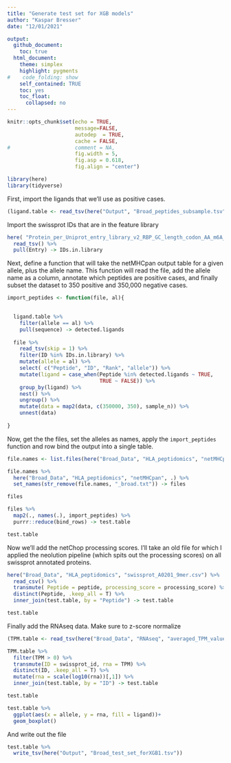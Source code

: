 ```yaml
---
title: "Generate test set for XGB models"
author: "Kaspar Bresser"
date: "12/01/2021"

output: 
  github_document:
    toc: true
  html_document: 
    theme: simplex
    highlight: pygments
#    code_folding: show
    self_contained: TRUE
    toc: yes
    toc_float:
      collapsed: no
---
```




```r
knitr::opts_chunk$set(echo = TRUE,
                      message=FALSE,
                      autodep  = TRUE,
                      cache = FALSE,
#                     comment = NA,
                      fig.width = 5,
                      fig.asp = 0.618,
                      fig.align = "center")
```

```r
library(here)
library(tidyverse)
```




First, import the ligands that we'll use as positive cases. 

```r
(ligand.table <- read_tsv(here("Output", "Broad_peptides_subsample.tsv")))
```

Import the swissprot IDs that are in the feature library

```r
here( "Protein_per_Uniprot_entry_library_v2_RBP_GC_length_codon_AA_m6A_m5C_AtoI_m1A_m7G_CD8miRDB_PTM.csv") %>% 
  read_tsv() %>% 
  pull(Entry) -> IDs.in.library
```



Next, define a function that will take the netMHCpan output table for a given allele, plus the allele name. This function will read the file, add the allele name as a column, annotate which peptides are positive cases, and finally subset the dataset to 350 positive and 350,000 negative cases. 

```r

import_peptides <- function(file, al){

  
  ligand.table %>% 
    filter(allele == al) %>% 
    pull(sequence) -> detected.ligands
  
  file %>% 
    read_tsv(skip = 1) %>% 
    filter(ID %in% IDs.in.library) %>% 
    mutate(allele = al) %>% 
    select( c("Peptide", "ID", "Rank", "allele")) %>% 
    mutate(ligand = case_when(Peptide %in% detected.ligands ~ TRUE,
                              TRUE ~ FALSE)) %>% 
    group_by(ligand) %>% 
    nest() %>% 
    ungroup() %>% 
    mutate(data = map2(data, c(350000, 350), sample_n)) %>% 
    unnest(data)
      
}
```

Now, get the the files, set the alleles as names, apply the `import_peptides` function and row bind the output into a single table. 

```r
file.names <- list.files(here("Broad_Data", "HLA_peptidomics", "netMHCpan"), pattern = "broad")

file.names %>% 
  here("Broad_Data", "HLA_peptidomics", "netMHCpan", .) %>% 
  set_names(str_remove(file.names, "_broad.txt")) -> files

files

files %>% 
  map2(., names(.), import_peptides) %>% 
  purrr::reduce(bind_rows) -> test.table

test.table
```

Now we'll add the netChop processing scores. I'll take an old file for which I applied the neolution pipeline (which spits out the processing scores) on all swissprot annotated proteins. 

```r
here("Broad_Data", "HLA_peptidomics", "swissprot_A0201_9mer.csv") %>% 
  read_csv() %>% 
  transmute( Peptide = peptide, processing_score = processing_score) %>%
  distinct(Peptide, .keep_all = T) %>% 
  inner_join(test.table, by = "Peptide") -> test.table

test.table
```

Finally add the RNAseq data. Make sure to z-score normalize

```r
(TPM.table <- read_tsv(here("Broad_Data", "RNAseq", "averaged_TPM_values_salmon.tsv")))

TPM.table %>% 
  filter(TPM > 0) %>% 
  transmute(ID = swissprot_id, rna = TPM) %>% 
  distinct(ID, .keep_all = T) %>% 
  mutate(rna = scale(log10(rna))[,1]) %>% 
  inner_join(test.table, by = "ID") -> test.table

test.table

test.table %>% 
  ggplot(aes(x = allele, y = rna, fill = ligand))+
  geom_boxplot()
```

And write out the file

```r
test.table %>% 
  write_tsv(here("Output", "Broad_test_set_forXGB1.tsv"))


```

